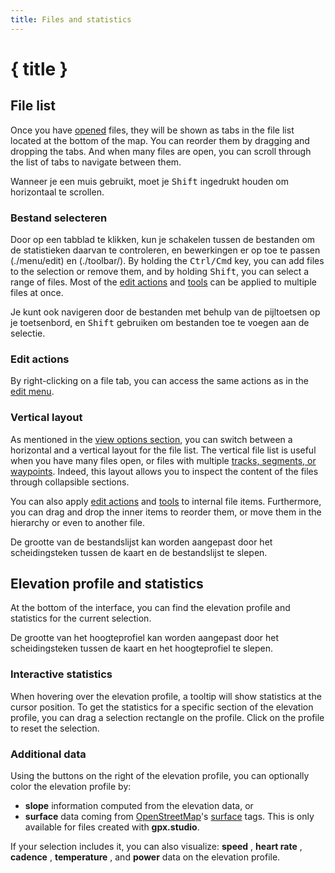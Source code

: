 ```yaml
---
title: Files and statistics
---
```


<script>
</script>

# { title }

## File list

Once you have [opened](./menu/file) files, they will be shown as tabs in the file list located at the bottom of the map.
You can reorder them by dragging and dropping the tabs.
And when many files are open, you can scroll through the list of tabs to navigate between them.

<DocsNote>

Wanneer je een muis gebruikt, moet je <kbd>Shift</kbd> ingedrukt houden om horizontaal te scrollen.

</DocsNote>

### Bestand selecteren

Door op een tabblad te klikken, kun je schakelen tussen de bestanden om de statistieken daarvan te controleren, en bewerkingen er op toe te passen (./menu/edit) en (./toolbar/).
By holding the <kbd>Ctrl/Cmd</kbd> key, you can add files to the selection or remove them, and by holding <kbd>Shift</kbd>, you can select a range of files.
Most of the [edit actions](./menu/edit) and [tools](./toolbar/) can be applied to multiple files at once.

<DocsNote>

Je kunt ook navigeren door de bestanden met behulp van de pijltoetsen op je toetsenbord, en <kbd>Shift</kbd> gebruiken om bestanden toe te voegen aan de selectie.

</DocsNote>

### Edit actions

By right-clicking on a file tab, you can access the same actions as in the [edit menu](./menu/edit).

### Vertical layout

As mentioned in the [view options section](./menu/view), you can switch between a horizontal and a vertical layout for the file list.
The vertical file list is useful when you have many files open, or files with multiple [tracks, segments, or waypoints](../gpx).
Indeed, this layout allows you to inspect the content of the files through collapsible sections.

You can also apply [edit actions](./menu/edit) and [tools](./toolbar/) to internal file items.
Furthermore, you can drag and drop the inner items to reorder them, or move them in the hierarchy or even to another file.

<DocsNote>

De grootte van de bestandslijst kan worden aangepast door het scheidingsteken tussen de kaart en de bestandslijst te slepen.

</DocsNote>

## Elevation profile and statistics

At the bottom of the interface, you can find the elevation profile and statistics for the current selection.

<DocsNote>

De grootte van het hoogteprofiel kan worden aangepast door het scheidingsteken tussen de kaart en het hoogteprofiel te slepen.

</DocsNote>

### Interactive statistics

When hovering over the elevation profile, a tooltip will show statistics at the cursor position.
To get the statistics for a specific section of the elevation profile, you can drag a selection rectangle on the profile.
Click on the profile to reset the selection.

### Additional data

Using the buttons on the right of the elevation profile, you can optionally color the elevation profile by:

- **slope** <TriangleRight size="16" class="inline-block" style="margin-bottom: 2px" /> information computed from the elevation data, or
- **surface** <BrickWall size="16" class="inline-block" style="margin-bottom: 2px" /> data coming from <a href="https://www.openstreetmap.org/" target="_blank">OpenStreetMap</a>'s <a href="https://wiki.openstreetmap.org/wiki/Key:surface" target="_blank">surface</a> tags.
  This is only available for files created with **gpx.studio**.

If your selection includes it, you can also visualize: **speed** <Zap size="16" class="inline-block" style="margin-bottom: 2px" />, **heart rate** <HeartPulse size="16" class="inline-block" style="margin-bottom: 2px" />, **cadence** <Orbit size="16" class="inline-block" style="margin-bottom: 2px" />, **temperature** <Thermometer size="16" class="inline-block" style="margin-bottom: 2px" />, and **power** <SquareActivity size="16" class="inline-block" style="margin-bottom: 2px" /> data on the elevation profile.
